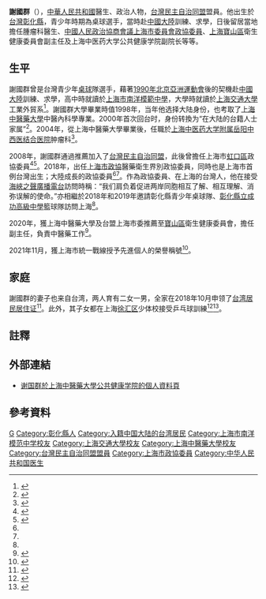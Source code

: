 '''謝國群'''（{{bd|1977年||catIdx=X}}），[[中華人民共和國|中華人民共和國]]醫生、政治人物，[[台灣民主自治同盟|台灣民主自治同盟]]盟員。他出生於[[台灣|台灣]][[彰化縣|彰化縣]]，青少年時期為桌球選手，當時赴[[中國大陸|中國大陸]]訓練、求學，日後留居當地擔任腫瘤科醫生、[[中國人民政治協商會議上海市委員會|中國人民政治協商會議上海市委員會]][[政協委員|政協委員]]、[[寶山區_(上海市)|上海寶山區]]衛生健康委員會副主任及上海中医药大学公共健康学院副院长等等。

==生平==
謝國群曾是台灣青少年[[乒乓球|桌球]]隊選手，藉著[[1990年亞洲運動會|1990年北京亞洲運動會]]後的契機赴[[中國大陸|中國大陸]]訓練、求學，高中時就讀於[[上海市南洋模範中學|上海市南洋模範中學]]，大學時就讀於[[上海交通大學|上海交通大學]]工業外貿系<ref name=文匯報>{{cite web|language=zh-hk|url=http://paper.wenweipo.com/2018/01/24/TW1801240006.htm|title=【特稿】台灣醫師謝國群履新上海政協 彰化出生 上海求學就業|publisher=新華社|via=文匯報|author=|date=2018-01-24|accessdate=2020-10-01|archive-date=2020-10-11|archive-url=https://web.archive.org/web/20201011125601/http://paper.wenweipo.com/2018/01/24/TW1801240006.htm|dead-url=no}}</ref>。謝國群大學畢業時值1998年，当年他选择大陆身份，也考取了[[上海中醫藥大學|上海中醫藥大學]]中醫內科學專業。2000年首次回台时，身份转換为“在大陆的台籍人士家属”<ref>{{cite web|language=zh-cn|url=http://www.huaxia.com/tslj/rdqy/sh/2018/02/5641717.html|title=放弃台籍 这位上海政协委员被视作“卢丽安第二”|publisher=解放网|via=華夏經緯網|author1=李欣|author2=洪俊杰|date=2020-09-19|accessdate=2020-10-01|archive-date=2020-10-11|archive-url=https://web.archive.org/web/20201011125710/http://www.huaxia.com/tslj/rdqy/sh/2018/02/5641717.html|dead-url=no}}</ref>。2004年，從上海中醫藥大學畢業後，任職於[[上海中医药大学附属岳阳中西医结合医院|上海中医药大学附属岳阳中西医结合医院]]肿瘤科<ref name=觀察者網>{{cite web|language=zh-cn|url=https://www.guancha.cn/politics/2018_01_23_444291.shtml|title=台媒：台湾出生的谢国群当选上海市政协委员|publisher=觀察者網|author=于文凯|date=2018-01-23|accessdate=2020-10-01|archive-date=2018-01-26|archive-url=https://web.archive.org/web/20180126161300/http://www.guancha.cn/politics/2018_01_23_444291.shtml|dead-url=no}}</ref>。

2008年，謝國群通過推薦加入了[[台灣民主自治同盟|台灣民主自治同盟]]，此後曾擔任上海市[[虹口區|虹口區]]政協委員<ref>{{cite web|language=zh-hant|url=http://tw.people.com.cn/BIG5/n1/2018/0123/c14657-29780916.html|title=台灣出生、上海長大的市政協委員——台胞新面孔亮相2018年上海兩會|publisher=新華網|via=人民網|author=許曉青|date=2018-01-23|accessdate=2020-10-01|archive-date=2020-10-11|archive-url=https://web.archive.org/web/20201011125852/http://tw.people.com.cn/BIG5/n1/2018/0123/c14657-29780916.html|dead-url=no}}</ref><ref name=海峽之聲>{{cite web|language=zh-cn|url=http://www.vos.com.cn/web/information/hotnews/content_347726.shtml|title=台籍委员谢国群：愿为两岸永久和平发展贡献智慧|publisher=海峽之聲廣播電台|author=張笛|date=2020-01-17|accessdate=2020-10-01|archive-date=2021-01-23|archive-url=https://web.archive.org/web/20210123151657/http://www.vos.com.cn/web/information/hotnews/content_347726.shtml|dead-url=no}}</ref>。2018年，出任[[上海市政協|上海市政協]]醫藥衛生界別政協委員，同時也是上海市首例台灣出生；大陸成長的政協委員{{notetag|此前[[台盟|台盟]]上海市委、上海市台灣同胞聯誼會推薦的政協委員基本是大陸出生；大陸成長的台胞二代<ref>{{cite web|language=zh-tw|url=https://www.chinatimes.com/newspapers/20180127000123-260309?chdtv|title=台籍政委謝國群：盼兩岸和平發展|publisher=旺報|via=中國時報|author=張國威|date=2018-01-27|accessdate=2020-10-01|archive-date=2020-10-11|archive-url=https://web.archive.org/web/20201011125952/https://www.chinatimes.com/newspapers/20180127000123-260309?chdtv|dead-url=no}}</ref>。}}<ref name=文匯報 /><ref name=觀察者網 />。作為政協委員、在上海的台灣人，他在接受[[海峽之聲廣播電台|海峽之聲廣播電台]]訪問時稱：“我们肩负着促进两岸同胞相互了解、相互理解、消弥误解的使命。”亦相繼於2018年和2019年邀請彰化縣青少年桌球隊、[[彰化縣立成功高級中學|彰化縣立成功高級中學]]籃球隊訪問上海<ref name=海峽之聲 />。

2020年，獲上海中醫藥大學及台盟上海市委推薦至[[寶山區_(上海市)|寶山區]]衛生健康委員會，擔任副主任，負責中醫藥工作<ref>{{cite web|language=zh-hant|url=http://www.taihainet.com/news/twnews/bilateral/2021-01-24/2472584.html|title=谢国群：愿为两岸和平发展贡献智慧|publisher=海峽之聲|via=台海網|author=梁华|date=2020-10-26|accessdate=2021-01-23|archive-date=2021-03-02|archive-url=https://web.archive.org/web/20210302014711/http://www.taihainet.com/news/twnews/bilateral/2021-01-24/2472584.html|dead-url=no}}</ref>。

2021年11月，獲上海市統一戰線授予先進個人的榮譽稱號<ref>{{cite web|language=zh-hant|url=http://mzzj.sh.gov.cn/syxw/20211110/acea51c017d841f9a854fd65517bcd72.html|title=2021年上海市統壹戰線（工作）先進集體和先進個人表彰大會暨經驗交流會舉行，表彰名單|publisher=上海民族和宗教事務局|date=2021-11-10|accessdate=2021-11-17|archive-date=2021-11-17|archive-url=https://web.archive.org/web/20211117055724/http://mzzj.sh.gov.cn/syxw/20211110/acea51c017d841f9a854fd65517bcd72.html|dead-url=no}}</ref>。

== 家庭 ==
謝國群的妻子也来自台湾，两人育有二女一男，全家在2018年10月申领了[[台湾居民居住证|台湾居民居住证]]<ref>{{Cite web|url=http://www.xinhuanet.com/2019-02/04/c_1124084579.htm|title=“两岸本一家，在哪过年都是家”——台胞大陆春节新体验|accessdate=2020-12-12|author=记者：陈舒、宓盈婷、黄扬、许晓青、刘恩黎、张千千、余里|date=2019-02-04|work=责任编辑：张晴|publisher=新华网|quote=|language=Zh-hans|archive-date=2020-08-10|archive-url=https://web.archive.org/web/20200810110419/http://www.xinhuanet.com/2019-02/04/c_1124084579.htm|dead-url=no}}</ref>。此外，其子女都在上海[[徐汇区|徐汇区]]少体校接受乒乓球訓練<ref>{{Cite web|url=https://wap.xinmin.cn/content/31940442.html|title=爱上海，爱乒乓，一个在沪台胞家庭的乒乓球情缘|accessdate=2021-05-04|author=陶邢莹|date=2020-04-18|work=编辑：吴旭颖|publisher=新民晚報|quote=|language=Zh-hans|archive-date=2021-05-03|archive-url=https://web.archive.org/web/20210503170355/https://wap.xinmin.cn/content/31940442.html|dead-url=no}}</ref><ref>{{Cite web|url=https://www.jfdaily.com/staticsg/res/html/web/newsDetail.html?id=332598|title=从叼着奶瓶开始训练，这个台胞家的三个萌娃都在打乒乓球|accessdate=2021-05-06|author=秦东颖|date=2020-01-17|work=栏目主编：陈华|publisher=上觀新聞|quote=|language=Zh-hans|archive-date=2021-05-06|archive-url=https://web.archive.org/web/20210506094824/https://www.jfdaily.com/staticsg/res/html/web/newsDetail.html?id=332598|dead-url=no}}</ref>。

==註釋==
{{notefoot}}
==外部連結==
*[https://sph.shutcm.edu.cn/2021/0924/c2343a136659/page.htm 谢国群於上海中醫藥大學公共健康学院的個人資料頁]

==參考資料==
{{Reflist|25em}}

{{DEFAULTSORT:X}}
[[Category:谢姓|G]]
[[Category:彰化縣人|Category:彰化縣人]]
[[Category:入籍中国大陆的台湾居民|Category:入籍中国大陆的台湾居民]]
[[Category:上海市南洋模范中学校友|Category:上海市南洋模范中学校友]]
[[Category:上海交通大學校友|Category:上海交通大學校友]]
[[Category:上海中醫藥大學校友|Category:上海中醫藥大學校友]]
[[Category:台灣民主自治同盟盟員|Category:台灣民主自治同盟盟員]]
[[Category:上海市政協委員|Category:上海市政協委員]]
[[Category:中华人民共和国医生|Category:中华人民共和国医生]]